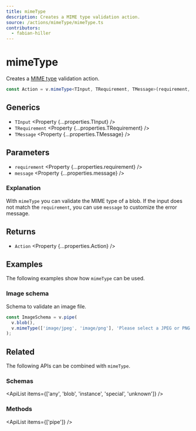```yaml
---
title: mimeType
description: Creates a MIME type validation action.
source: /actions/mimeType/mimeType.ts
contributors:
  - fabian-hiller
---
```



# mimeType

Creates a [MIME type](https://developer.mozilla.org/docs/Web/HTTP/Basics_of_HTTP/MIME_types) validation action.

```ts
const Action = v.mimeType<TInput, TRequirement, TMessage>(requirement, message);
```

## Generics

- `TInput` <Property {...properties.TInput} />
- `TRequirement` <Property {...properties.TRequirement} />
- `TMessage` <Property {...properties.TMessage} />

## Parameters

- `requirement` <Property {...properties.requirement} />
- `message` <Property {...properties.message} />

### Explanation

With `mimeType` you can validate the MIME type of a blob. If the input does not match the `requirement`, you can use `message` to customize the error message.

## Returns

- `Action` <Property {...properties.Action} />

## Examples

The following examples show how `mimeType` can be used.

### Image schema

Schema to validate an image file.

```ts
const ImageSchema = v.pipe(
  v.blob(),
  v.mimeType(['image/jpeg', 'image/png'], 'Please select a JPEG or PNG file.')
);
```

## Related

The following APIs can be combined with `mimeType`.

### Schemas

<ApiList items={['any', 'blob', 'instance', 'special', 'unknown']} />

### Methods

<ApiList items={['pipe']} />
